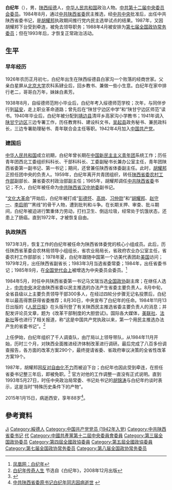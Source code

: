 {{Infobox_officeholder
| name = <big>白纪年</big>
| image name = 
| width = 120px
| now = [[中共陕西省委书记列表|中国共产党陕西省委员会书记]]
| period = 1984年8月－1987年8月
| Sex = 男
| different name = 
| party = {{Cpc|22px}}
| Native place = [[陕西省|陕西省]][[绥德县|绥德县]]
| nationality = {{PRC}} 
| date of birth = 1926年2月19日
| place of birth = {{ROC|陕西省}}[[绥德县|绥德县]]白家沟
| date of death = {{death date and age|2015|1|15|1926|2|19}}
| place of death = {{CHN}}[[陕西省|陕西省]][[西安市|西安市]] 
| spouse = 李江明
| relatives = 
| educate =
*陕甘宁边区师范
*西北农林科技大学
| past =
*<span style="color: blue;">陕西省副省长<br>（1979年12月－1984年10月）</span>
*<span style="color: blue;">中共陕西省委常委<br>（1983年3月－1987年8月）</span>
*<span style="color: blue;">中共中央委员会委员<br>（1985年9月－1987年11月）</span>
*<span style="color: blue;">中共陕西省委书记<br>（1984年8月－1987年8月）</span>
*<span style="color: blue;">中共中央委员<br>（1985年9月－1987年8月）</span>
*<span style="color: blue;">全国政协常务委员<br>（1988年4月－1998年3月）</span>
| work =
}}
'''白纪年'''（{{bd|1926年|2月19日|2015年|1月15日|catIdx=B白}}），男，[[陕西省|陕西]][[绥德县|绥德]]人，[[中华人民共和国|中华人民共和国]]政治人物。[[1985年中国共产党全国代表会议|中共第十二届中央委员会委员]]。1984年8月，通过[[中共陕西省委|中共陕西省委]]民主推选，经[[中共中央|中共中央]]批准后，出任中共陕西省委书记，是[[胡耀邦|胡耀邦]]执政期间推行党内民主选举试点的结果。1987年，又因胡耀邦下台受到牵连，被免去领导职务；1988年4月被安排为[[第七届全国政协常务委员|第七届全国政协常务委员]]；但在1993年后，才恢复正常政治活动。

== 生平 ==
=== 早年经历 ===
1926年农历正月初七，白纪年出生在陕西绥德县白家沟一个败落的经商世家。父亲白星屏从[[北京大学|北京大学]]农科系肄业后，回乡教书、兼做一些小生意。白纪年在家中排行老二，哥哥白万年，妹妹白素芳。

1938年8月，自绥德师范附小毕业后，白纪年考入绥德师范学校；次年，与同伴步行到[[延安|延安]]，走上职业革命道路；曾先后在“陕甘宁边区中学”和“陕甘宁边区师范”读书。1940年毕业后，白纪年被分配到[[靖边县|靖边县]]清坪乡高家沟小学教书；1941年调入[[陕甘宁边区|陕甘宁边区]]三边专署工作，历任教育科、建设科文书，[[吴起县|吴起县]]政务秘书、兼民政科长，三边专署助理秘书、青年联合会主任等职。1942年4月加入[[中国共产党|中国共产党]]。

=== 建国后 ===
[[中华人民共和国|中华人民共和国]]成立初期，白纪年曾长期在[[中国新民主主义青年团|中国新民主主义青年团]]系统工作；历任青年团西北工委组织科科长、干部科科长、工委副秘书长兼办公室主任，青年团陕西省委第一副书记、第一书记；期间，还曾兼任陕西省体委副主任。此时，[[胡耀邦|胡耀邦]]正担任团中央的负责人。1959年，白纪年离开共青团组织，转任[[中共陕西省委|陕西省委农村工作部]]副部长、兼省委农村政治部副主任；1965年，胡耀邦调任[[中共陕西省委|中共陕西省委]]书记；不久，白纪年被任命为[[汉中市|中共陕西省汉中地委]]副书记。

“[[文化大革命|文化大革命]]”开始后，白纪年被打成“[[彭德怀|彭德怀]]、[[高岗|高岗]]、[[习仲勋|习仲勋]]”和“[[胡耀邦|胡耀邦]]、[[赵守一|赵守一]]、[[李启明|李启明]]”“黑线”的骨干人物，遭到批判和斗争。在长期关押、审查、批斗期间，白纪年被迫进行繁重体力劳动，打扫卫生、倒运垃圾，经常处于饥饿状态，还患上了肠癌。直到1972年，才被恢复自由。

=== 执政陕西 ===
1973年3月，恢复工作的白纪年被任命为陕西省体委党的核心小组成员。此后，历任陕西省革委会农林局领导小组组长，省农业局局长，省政府农业办公室主任，省委农村工作部部长；1978年夏，白纪年跟随中国第一个访美代表团赴[[美国|美国]]访问；1979年2月，出任陕西省副省长；1983年3月当选省委常委；1984年，出任省委书记；1985年9月，在[[1985年中国共产党全国代表会议|全国党代会上]]被增选为中央委员会委员。<ref>[http://sn.ifeng.com/zhuanti/show.php?itemid=9378 凤凰网：白纪年]{{dead link|date=2018年3月 |bot=InternetArchiveBot |fix-attempted=yes }}</ref>

1984年5月，时任中共陕西省委第一书记马文瑞当选[[全国政协|全国政协]]副主席；在继任人选上，[[中共中央|中共中央]]决定由陕西省委以民主推选的办法产生省委主要负责人。8月中旬，全省县级以上主要负责领导干部300多人，在经过四轮分步骤无记名投票后，白纪年以最高得票获得省委推荐；8月30日，中央宣布了白纪年的任命。1984年11月13日出版的《[[人民日报|人民日报]]》在头版刊登了有关陕西民主推选省委主要负责人的消息；并配发评论员文章，题为《改革干部制度的大胆尝试》。国际各大媒体，[[美联社|美联社]]、[[法新社|法新社]]等也进行了相关报道，称“这是中国共产党执政以来，第一个用民主推选办法产生的省委书记”。<ref>[http://www.hexieshaanxi.com/news/lsxh/2008/12/22/49I1C8DJ4412A26CC_2.html 白纪年传奇人生] {{Wayback|url=http://www.hexieshaanxi.com/news/lsxh/2008/12/22/49I1C8DJ4412A26CC_2.html |date=20160304191443 }} 节选自《白纪年》，2008年12月出版</ref>

上任伊始，白纪年组织了千人调查队，由厅局以上领导带队，从1984年11月开始，历时三个月，对陕西全面推进经济体制改革进行调研。最后完成了八百多份调查报告，各方面的改革方案290个，最终提请省委、省政府审议决策的全省性改革方案19个。

1987年，胡耀邦因[[资产阶级自由化|反对自由化不力]]而被迫下台；白纪年也因此受到牵连，在担任省委书记整三年后，即被免职。<ref>{{Cite web |url=http://info.vanpeople.com/?action-viewnews-itemid-59716 |title=他才是胡耀邦的传人：送别朱厚泽先生 |access-date=2010-10-06 |archive-date=2019-05-20 |archive-url=https://web.archive.org/web/20190520154340/http://info.vanpeople.com/?action-viewnews-itemid-59716 |dead-url=no }}</ref> 官方对他的工作调整一直没有正式说明。直到1993年5月27日，时任中央政治局常委、书记处书记的[[胡锦涛|胡锦涛]]与白纪年约谈时表示，这是当时“特殊历史条件下的产物”。

2015年1月15日，病逝西安，享年88岁<ref>[http://www.sn.xinhuanet.com/2015-01/16/c_1114015396.htm 中共陕西省委原书记白纪年同志因病逝世] {{webarchive|url=https://web.archive.org/web/20160304133151/http://www.sn.xinhuanet.com/2015-01/16/c_1114015396.htm |date=2016-03-04 }}</ref>。

== 參考資料 ==
{{Reflist|2}}

{{start box}}
{{s-ppo}}
{{s-before|[[马文瑞|马文瑞]]}}
{{s-title|[[中国共产党陕西省委员会|中国共产党陕西省委员会]][[中共陕西省委书记列表|书记]]|1984年8月－1987年8月}}
{{s-after|[[张勃兴|张勃兴]]}}
{{end box}}

{{陕西行政长官}}
{{中华人民共和国陕西省地方领导人|nocat}}

{{Authority control}}
{{DEFAULTSORT:Bai白}}
[[Category:白姓|Ji]]
[[Category:綏德人|Category:綏德人]]
[[Category:中国共产党党员_(1942年入党)|Category:中国共产党党员 (1942年入党)]]
[[Category:中共陕西省委书记|Category:中共陕西省委书记]]
[[Category:陕西省人民政府省长|代]]
[[Category:中國共產黨第十二屆中央委員會委員|Category:中國共產黨第十二屆中央委員會委員]]
[[Category:第三届全国政协委员|Category:第三届全国政协委员]]
[[Category:第四屆全國政協委員|Category:第四屆全國政協委員]]
[[Category:第五屆全國政協委員|Category:第五屆全國政協委員]]
[[Category:第七届全国政协常务委员|Category:第七届全国政协常务委员]]
[[Category:第八届全国政协常务委员|Category:第八届全国政协常务委员]]